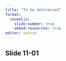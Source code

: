 ```yaml
---
title: "To be determined"
format: 
  revealjs:
    slide-number: true
    embed-resources: true
editor: source
---
```


## Slide 11-01

::: notes

:::

